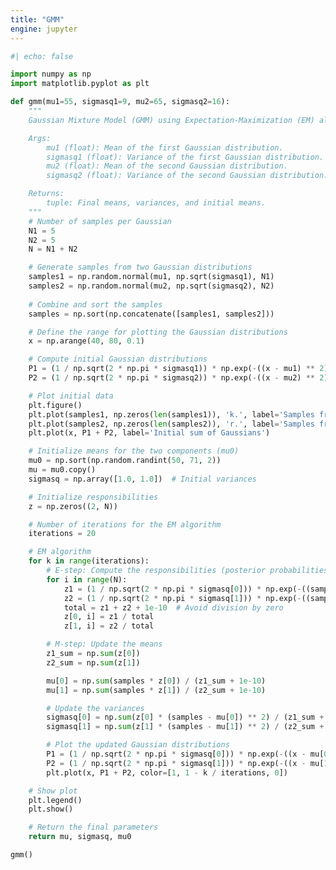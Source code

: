 ```yaml
---
title: "GMM"
engine: jupyter
---
```


```python

#| echo: false

import numpy as np
import matplotlib.pyplot as plt

def gmm(mu1=55, sigmasq1=9, mu2=65, sigmasq2=16):
    """
    Gaussian Mixture Model (GMM) using Expectation-Maximization (EM) algorithm.

    Args:
        mu1 (float): Mean of the first Gaussian distribution.
        sigmasq1 (float): Variance of the first Gaussian distribution.
        mu2 (float): Mean of the second Gaussian distribution.
        sigmasq2 (float): Variance of the second Gaussian distribution.

    Returns:
        tuple: Final means, variances, and initial means.
    """
    # Number of samples per Gaussian
    N1 = 5
    N2 = 5
    N = N1 + N2

    # Generate samples from two Gaussian distributions
    samples1 = np.random.normal(mu1, np.sqrt(sigmasq1), N1)
    samples2 = np.random.normal(mu2, np.sqrt(sigmasq2), N2)
    
    # Combine and sort the samples
    samples = np.sort(np.concatenate([samples1, samples2]))

    # Define the range for plotting the Gaussian distributions
    x = np.arange(40, 80, 0.1)

    # Compute initial Gaussian distributions
    P1 = (1 / np.sqrt(2 * np.pi * sigmasq1)) * np.exp(-((x - mu1) ** 2) / (2 * sigmasq1))
    P2 = (1 / np.sqrt(2 * np.pi * sigmasq2)) * np.exp(-((x - mu2) ** 2) / (2 * sigmasq2))

    # Plot initial data
    plt.figure()
    plt.plot(samples1, np.zeros(len(samples1)), 'k.', label='Samples from Gaussian 1')
    plt.plot(samples2, np.zeros(len(samples2)), 'r.', label='Samples from Gaussian 2')
    plt.plot(x, P1 + P2, label='Initial sum of Gaussians')

    # Initialize means for the two components (mu0)
    mu0 = np.sort(np.random.randint(50, 71, 2))
    mu = mu0.copy()
    sigmasq = np.array([1.0, 1.0])  # Initial variances

    # Initialize responsibilities
    z = np.zeros((2, N))

    # Number of iterations for the EM algorithm
    iterations = 20

    # EM algorithm
    for k in range(iterations):
        # E-step: Compute the responsibilities (posterior probabilities)
        for i in range(N):
            z1 = (1 / np.sqrt(2 * np.pi * sigmasq[0])) * np.exp(-((samples[i] - mu[0]) ** 2) / (2 * sigmasq[0]))
            z2 = (1 / np.sqrt(2 * np.pi * sigmasq[1])) * np.exp(-((samples[i] - mu[1]) ** 2) / (2 * sigmasq[1]))
            total = z1 + z2 + 1e-10  # Avoid division by zero
            z[0, i] = z1 / total
            z[1, i] = z2 / total

        # M-step: Update the means
        z1_sum = np.sum(z[0])
        z2_sum = np.sum(z[1])

        mu[0] = np.sum(samples * z[0]) / (z1_sum + 1e-10)
        mu[1] = np.sum(samples * z[1]) / (z2_sum + 1e-10)

        # Update the variances
        sigmasq[0] = np.sum(z[0] * (samples - mu[0]) ** 2) / (z1_sum + 1e-10)
        sigmasq[1] = np.sum(z[1] * (samples - mu[1]) ** 2) / (z2_sum + 1e-10)

        # Plot the updated Gaussian distributions
        P1 = (1 / np.sqrt(2 * np.pi * sigmasq[0])) * np.exp(-((x - mu[0]) ** 2) / (2 * sigmasq[0]))
        P2 = (1 / np.sqrt(2 * np.pi * sigmasq[1])) * np.exp(-((x - mu[1]) ** 2) / (2 * sigmasq[1]))
        plt.plot(x, P1 + P2, color=[1, 1 - k / iterations, 0])

    # Show plot
    plt.legend()
    plt.show()

    # Return the final parameters
    return mu, sigmasq, mu0

gmm()


```